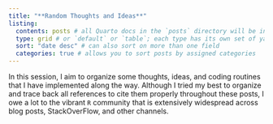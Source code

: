 ```yaml
---
title: "**Random Thoughts and Ideas**"
listing: 
  contents: posts # all Quarto docs in the `posts` directory will be included on your listing page
  type: grid # or `default` or `table`; each type has its own set of yaml options to include
  sort: "date desc" # can also sort on more than one field
  categories: true # allows you to sort posts by assigned categories 
---
```


In this session, I aim to organize some thoughts, ideas, and coding routines that I have implemented along the way. Although I tried my best to organize and trace back all references to cite them properly throughout these posts, I owe a lot to the vibrant `R` community that is extensively widespread across blog posts, StackOverFlow, and other channels.